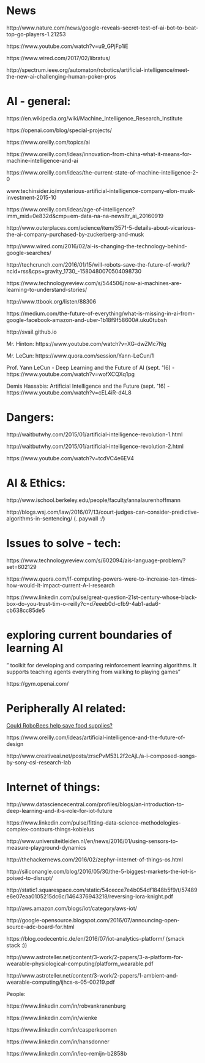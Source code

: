 
# News

http://www.nature.com/news/google-reveals-secret-test-of-ai-bot-to-beat-top-go-players-1.21253

https://www.youtube.com/watch?v=u9_GPjFp1iE 

https://www.wired.com/2017/02/libratus/

http://spectrum.ieee.org/automaton/robotics/artificial-intelligence/meet-the-new-ai-challenging-human-poker-pros


# AI - general:

https://en.wikipedia.org/wiki/Machine_Intelligence_Research_Institute

https://openai.com/blog/special-projects/

https://www.oreilly.com/topics/ai

https://www.oreilly.com/ideas/innovation-from-china-what-it-means-for-machine-intelligence-and-ai

https://www.oreilly.com/ideas/the-current-state-of-machine-intelligence-2-0

www.techinsider.io/mysterious-artificial-intelligence-company-elon-musk-investment-2015-10 

https://www.oreilly.com/ideas/age-of-intelligence?imm_mid=0e832d&cmp=em-data-na-na-newsltr_ai_20160919

http://www.outerplaces.com/science/item/3571-5-details-about-vicarious-the-ai-company-purchased-by-zuckerberg-and-musk 

http://www.wired.com/2016/02/ai-is-changing-the-technology-behind-google-searches/ 

http://techcrunch.com/2016/01/15/will-robots-save-the-future-of-work/?ncid=rss&cps=gravity_1730_-1580480070504098730 

https://www.technologyreview.com/s/544506/now-ai-machines-are-learning-to-understand-stories/ 

http://www.ttbook.org/listen/88306 

https://medium.com/the-future-of-everything/what-is-missing-in-ai-from-google-facebook-amazon-and-uber-1b18f9f58600#.uku0tubsh

http://svail.github.io

Mr. Hinton: https://www.youtube.com/watch?v=XG-dwZMc7Ng

Mr. LeCun: https://www.quora.com/session/Yann-LeCun/1

Prof. Yann LeCun - Deep Learning and the Future of AI (sept. '16) - https://www.youtube.com/watch?v=wofXCQXq1pg

Demis Hassabis: Artificial Intelligence and the Future  (sept. '16) - https://www.youtube.com/watch?v=cEL4iR-d4L8



# Dangers:

http://waitbutwhy.com/2015/01/artificial-intelligence-revolution-1.html

http://waitbutwhy.com/2015/01/artificial-intelligence-revolution-2.html

https://www.youtube.com/watch?v=tcdVC4e6EV4



# AI & Ethics:

http://www.ischool.berkeley.edu/people/faculty/annalaurenhoffmann

http://blogs.wsj.com/law/2016/07/13/court-judges-can-consider-predictive-algorithms-in-sentencing/ (..paywall :/)

# Issues to solve - tech:

https://www.technologyreview.com/s/602094/ais-language-problem/?set=602129

https://www.quora.com/If-computing-powers-were-to-increase-ten-times-how-would-it-impact-current-A-I-research

https://www.linkedin.com/pulse/great-question-21st-century-whose-black-box-do-you-trust-tim-o-reilly?c=d7eeeb0d-cfb9-4ab1-ada6-cb638cc85de5


# exploring current boundaries of learning AI

" toolkit for developing and comparing reinforcement learning algorithms. It supports teaching agents everything from 
walking to playing games" 

https://gym.openai.com/



# Peripherally AI related:

[Could RoboBees help save food supplies?](https://www.youtube.com/watch?v=BTBDQinX9Bc)

https://www.oreilly.com/ideas/artificial-intelligence-and-the-future-of-design

http://www.creativeai.net/posts/zrscPvM53L2f2cAjL/a-i-composed-songs-by-sony-csl-research-lab 



# Internet of things:


http://www.datasciencecentral.com/profiles/blogs/an-introduction-to-deep-learning-and-it-s-role-for-iot-future 

https://www.linkedin.com/pulse/fitting-data-science-methodologies-complex-contours-things-kobielus 

http://www.universiteitleiden.nl/en/news/2016/01/using-sensors-to-measure-playground-dynamics 

http://thehackernews.com/2016/02/zephyr-internet-of-things-os.html 

http://siliconangle.com/blog/2016/05/30/the-5-biggest-markets-the-iot-is-poised-to-disrupt/

http://static1.squarespace.com/static/54cecce7e4b054df1848b5f9/t/57489e6e07eaa0105215dc6c/1464376943218/reversing-lora-knight.pdf

http://aws.amazon.com/blogs/iot/category/aws-iot/

http://google-opensource.blogspot.com/2016/07/announcing-open-source-adc-board-for.html

https://blog.codecentric.de/en/2016/07/iot-analytics-platform/ (smack stack :))

http://www.astroteller.net/content/3-work/2-papers/3-a-platform-for-wearable-physiological-computing/platform_wearable.pdf

http://www.astroteller.net/content/3-work/2-papers/1-ambient-and-wearable-computing/ijhcs-s-05-00219.pdf

People:

https://www.linkedin.com/in/robvankranenburg

https://www.linkedin.com/in/wienke

https://www.linkedin.com/in/casperkoomen

https://www.linkedin.com/in/hansdonner

https://www.linkedin.com/in/leo-remijn-b2858b




